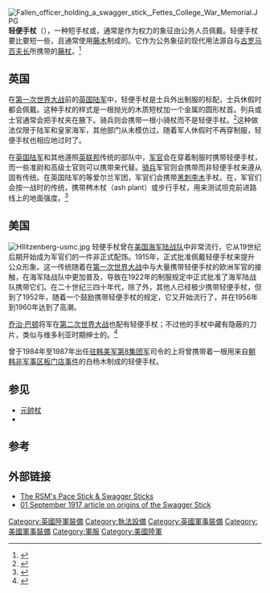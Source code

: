 [[File:Fallen_officer_holding_a_swagger_stick,_Fettes_College_War_Memorial.JPG|thumb]]
'''轻便手杖'''（{{lang-en|swagger stick}}），一种短手杖或{{le|鞭杖|Crop (implement)}}，通常是作为权力的象征由公务人员佩戴。轻便手杖要比{{le|步行手杖|Walking stick}}要短一些，且通常使用[[藤|藤木]]制成的。它作为公务象征的现代用法源自与[[羅馬軍隊|古罗马]][[百夫長|百夫长]]所携带的[[藤杖|藤杖]]。<ref>{{Cite book
  |title=The Roman Imperial Army
  |first=Graham  |last=Webster
  |authorlink=
  |publisher=Constable and Company
  |year=1979
  |ISBN= 0-09-475660-0
  |page=132
}}</ref>

== 英国 ==
在[[第一次世界大战|第一次世界大战]]前的[[英国陆军|英国陆军]]中，轻便手杖是士兵外出制服的标配，士兵休假时都会佩戴。这种手杖的样式是一根抛光的木质短杖加一个金属的圆形杖首。列兵或士官通常会把手杖夹在腋下。骑兵则会携带一根小骑杖而不是轻便手杖。<ref>{{Cite book
  |title=A Dictionary of Military Uniform
  |url=https://archive.org/details/dictionaryofmili0000carm
  |first=W.Y  |last=Carman
  |publisher=Charles Scribner's Sons
  |year=1977
  |isbn=0-684-15130-8
  |page=[https://archive.org/details/dictionaryofmili0000carm/page/125 125]
}}</ref>这种做法仅限于陆军和皇家海军，其他部门从未模仿过。随着军人休假时不再穿制服，轻便手杖也相应地过时了。

在[[英國陸軍|英国陆军]]和其他遵照[[英联邦|英联邦]]传统的部队中，[[軍官|军官]]会在穿着制服时携带轻便手杖，而一些准尉和高级士官则可以携带{{le|步规|Pace stick}}来代替。[[骑兵|骑兵]]军官则会携带{{le|骑杖|Crop (implement)}}而非轻便手杖来遵从固有传统。在英国陆军的{{le|爱尔兰护卫队|Irish Guards}}等爱尔兰军团，军官们会携带[[黑刺李|黑刺李木]]手杖。在{{le|皇家坦克团|Royal Tank Regiment}}，军官们会按一战时的传统，携带梣木杖（ash plant）或步行手杖，用来测试坦克前进路线上的地面强度。<ref>{{Cite book
  |title=Landships: British Tanks in the First World War
  |first=David  |last=Fletcher
  |authorlink=David Fletcher (military historian)
  |publisher=[[HMSO|HMSO]]
  |year=1984
  |ISBN=0-11-290409-2
  |page=25
}}</ref>

== 美国 ==
[[File:Hllitzenberg-usmc.jpg|thumb]]
轻便手杖曾在[[美国海军陆战队|美国海军陆战队]]中非常流行，它从19世纪后期开始成为军官们的一件非正式配饰。1915年，正式批准{{le|新兵征募|Military recruitment|征募官}}佩戴轻便手杖来提升公众形象。这一传统随着在[[第一次世界大战|第一次世界大战]]中与大量携带轻便手杖的欧洲军官的接触，在海军陆战队中更加普及，导致在1922年的制服规定中正式批准了海军陆战队携带它们。在二十世纪三四十年代，除了{{le|驻华海军陆战队|China Marines}}外，其他人已经极少携带轻便手杖，但到了1952年，随着一个鼓励携带轻便手杖的规定，它又开始流行了，并在1956年到1960年达到了高潮。

[[乔治·巴顿|乔治·巴顿]]将军在[[第二次世界大战|第二次世界大战]]也配有轻便手杖；不过他的手杖中藏有隐蔽的刀片，类似与维多利亚时期绅士的{{le|剑杖|Swordstick}}。<ref>{{Cite web |url=http://www.museumofworldwarii.com/TourText/Area08_USWarEffort.htm |title=See under the GENERAL GEORGE S. PATTON, JR. section |accessdate=2015-10-08 |archive-date=2012-03-20 |archive-url=https://web.archive.org/web/20120320133109/http://www.museumofworldwarii.com/TourText/Area08_USWarEffort.htm |dead-url=yes }}</ref>

曾于1984年至1987年出任[[美國第八軍團|驻韩美军第8集团军]]司令的{{le|威廉·利弗西|William J. Livsey}}上将曾携带着一根用来自[[朝韩非军事区|朝韩非军事区]][[板门店事件|板门店事件]]的白杨木制成的轻便手杖。

== 参见 ==
* [[元帥杖|元帥杖]]
* {{le|步行手杖|Walking stick}}

== 参考 ==
{{Reflist}}

== 外部链接 ==
* [http://www.diggerhistory.info/pages-equip/pace-stick.htm The RSM's Pace Stick & Swagger Sticks] {{Wayback|url=http://www.diggerhistory.info/pages-equip/pace-stick.htm |date=20210421052558 }}
* [http://www.ourfutureourpast.ca/newspapr/np_page2.asp?code=nnjp0067.jpg 01 September 1917 article on origins of the Swagger Stick] {{Webarchive|url=https://archive.is/20130110155546/http://www.ourfutureourpast.ca/newspapr/np_page2.asp?code=nnjp0067.jpg |date=2013-01-10 }}

[[Category:英國陸軍裝備|Category:英國陸軍裝備]]
[[Category:執法設備|Category:執法設備]]
[[Category:英國軍事裝備|Category:英國軍事裝備]]
[[Category:美國軍事裝備|Category:美國軍事裝備]]
[[Category:軍服|Category:軍服]]
[[Category:美國陸軍|Category:美國陸軍]]